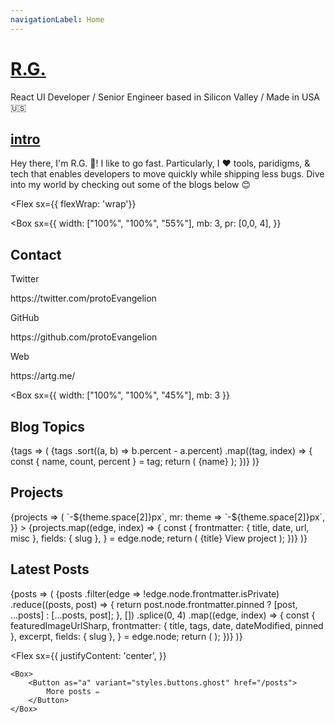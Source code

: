 ```yaml
---
navigationLabel: Home
---
```



# [R.G.](#r-g)

React UI Developer / Senior Engineer based in Silicon Valley / Made in USA 🇺🇸

<Divider />

## [intro](#intro)

Hey there, I'm R.G. 👋! I like to go fast. Particularly, I ❤️ tools, paridigms, & tech that enables developers to move quickly while shipping less bugs. Dive into my world by checking out some of the blogs below 😊

<Divider />

<Flex
  sx={{ flexWrap: 'wrap'}}
>
<Box
  sx={{
    width: ["100%", "100%", "55%"],
    mb: 3,
    pr: [0,0, 4],
  }}
>

## Contact

<Text>Twitter</Text>
<Link href="https://twitter.com/protoEvangelion" target="_blank" variant="styles.a">
    https://twitter.com/protoEvangelion
</Link>
<Divider />

<Text>GitHub</Text>
<Link href="https://github.com/protoEvangelion" target="_blank" variant="styles.a">
    https://github.com/protoEvangelion
</Link>
<Divider />

<Text>Web</Text>
<Link
  href="https://www.artg.me"
  target="_blank"
  variant="styles.a"
>
  https://artg.me/
</Link>
<Divider />
<Divider />
</Box>

<Box
  sx={{
    width: ["100%", "100%", "45%"],
    mb: 3
  }}
>

## Blog Topics

<Divider />

<SourceTags>
    {tags => (
        <Box>
            {tags
                .sort((a, b) => b.percent - a.percent)
                .map((tag, index) => {
                    const { name, count, percent } = tag;
                    return (
                        <Badge
                            key={index}
                            variant="primary"
                            sx={{
                                mr: 2,
                                mb: 2,
                                color: mix('secondary', 'primary', `${index / tags.length}`),
                                borderColor: mix('secondary', 'primary', `${index / tags.length}`),
                            }}
                        >
                            {name}
                        </Badge>
                    );
                })}
        </Box>
    )}
</SourceTags>

<Divider />
<Divider />

</Box>
</Flex>

## Projects

<SourceList filter="projects">
    {projects => (
        <Flex
            sx={{
                flexWrap: 'wrap',
                ml: theme => `-${theme.space[2]}px`,
                mr: theme => `-${theme.space[2]}px`,
            }}
        >
            {projects.map((edge, index) => {
                const {
                    frontmatter: { title, date, url, misc },
                    fields: { slug },
                } = edge.node;
                return (
                    <Box
                        key={index}
                        sx={{
                            mb: 3,
                            maxWidth: ['100%', '50%', '33.333%'],
                            width: ['100%', '50%', '33.333%'],
                        }}
                    >
                        <Link href={slug} sx={{ textDecoration: 'none' }}>
                            <Card
                                sx={{
                                    ml: 2,
                                    mr: 2,
                                    p: 3,
                                }}
                            >
                                <Heading variant="styles.h4" sx={{ color: 'text' }}>
                                    {title}
                                </Heading>
                                <Text sx={{ textDecoration: 'underline' }}>View project</Text>
                            </Card>
                        </Link>
                    </Box>
                );
            })}
        </Flex>
    )}
</SourceList>

## Latest Posts

<Divider />

<SourceList filter="posts">
    {posts => (
        <Grid
            sx={{
                gridTemplateColumns: ['1fr', '1fr', '1fr 1fr'],
            }}
        >
            {posts
                .filter(edge => !edge.node.frontmatter.isPrivate)
                .reduce((posts, post) => {
                    return post.node.frontmatter.pinned ? [post, ...posts] : [...posts, post];
                }, [])
                .splice(0, 4)
                .map((edge, index) => {
                    const {
                        featuredImageUrlSharp,
                        frontmatter: { title, tags, date, dateModified, pinned },
                        excerpt,
                        fields: { slug },
                    } = edge.node;
                    return (
                        <PostCard
                            key={index}
                            title={title}
                            featuredImageUrlSharp={featuredImageUrlSharp}
                            tags={tags}
                            date={date}
                            dateModified={dateModified}
                            excerpt={excerpt}
                            slug={slug}
                            pinned={pinned}
                        />
                    );
                })}
        </Grid>
    )}

</SourceList>

<Divider />
<Divider />

<Flex
    sx={{
        justifyContent: 'center',
    }}
>
    <Box>
        <Button as="a" variant="styles.buttons.ghost" href="/posts">
            More posts ✏️
        </Button>
    </Box>
</Flex>
